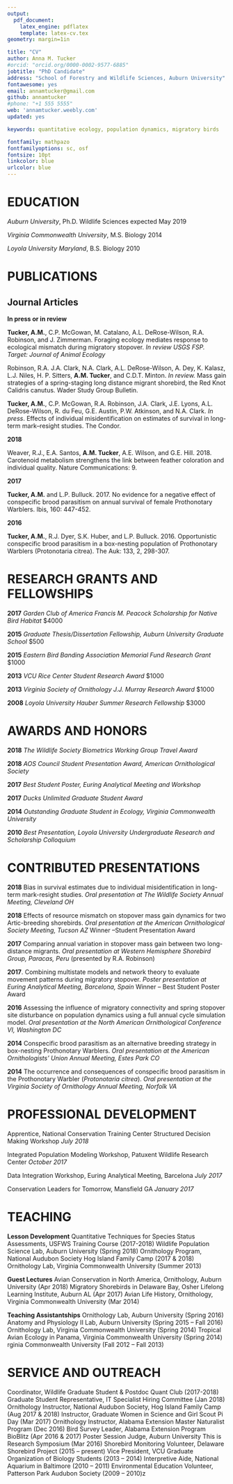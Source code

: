 ```yaml
---
output: 
  pdf_document: 
    latex_engine: pdflatex
    template: latex-cv.tex
geometry: margin=1in

title: "CV"
author: Anna M. Tucker
#orcid: "orcid.org/0000-0002-9577-6885"
jobtitle: "PhD Candidate"
address: "School of Forestry and Wildlife Sciences, Auburn University"
fontawesome: yes
email: annamtucker@gmail.com
github: annamtucker
#phone: "+1 555 5555"
web: 'annamtucker.weebly.com'
updated: yes

keywords: quantitative ecology, population dynamics, migratory birds

fontfamily: mathpazo
fontfamilyoptions: sc, osf
fontsize: 10pt
linkcolor: blue
urlcolor: blue
---
```


# EDUCATION

*Auburn University*, Ph.D. Wildlife Sciences \hfill expected May 2019

*Virginia Commonwealth University*, M.S. Biology \hfill 2014

*Loyola University Maryland*, B.S. Biology \hfill 2010
   
   
# PUBLICATIONS

## **Journal Articles**

**In press or in review** 

**Tucker, A.M.**, C.P. McGowan, M. Catalano, A.L. DeRose-Wilson, R.A. Robinson, and J. Zimmerman. Foraging ecology mediates response to ecological mismatch during migratory stopover. *In review USGS FSP. Target: Journal of Animal Ecology*

Robinson, R.A. J.A. Clark, N.A. Clark, A.L. DeRose-Wilson, A. Dey, K. Kalasz, L.J. Niles, H. P. Sitters, **A.M. Tucker**, and C.D.T. Minton. *In review.* Mass gain strategies of a spring-staging long distance migrant shorebird, the Red Knot Calidris canutus. Wader Study Group Bulletin. 

**Tucker, A.M.**, C.P. McGowan, R.A. Robinson, J.A. Clark, J.E. Lyons, A.L. DeRose-Wilson, R. du Feu, G.E. Austin, P.W. Atkinson, and N.A. Clark. *In press*. Effects of individual misidentification on estimates of survival in long-term mark–resight studies. The Condor. 

**2018** 

Weaver, R.J., E.A. Santos, **A.M. Tucker**, A.E. Wilson, and G.E. Hill. 2018. Carotenoid metabolism strengthens the link between feather coloration and individual quality. Nature Communications: 9.

**2017** 

**Tucker, A.M.** and L.P. Bulluck.  2017. No evidence for a negative effect of conspecific brood parasitism on annual survival of female Prothonotary Warblers. Ibis, 160: 447-452.

**2016** 

**Tucker, A.M.**, R.J. Dyer, S.K. Huber, and L.P. Bulluck. 2016. Opportunistic conspecific brood parasitism in a box-nesting population of Prothonotary Warblers (Protonotaria citrea). The Auk: 133, 2, 298-307.
    
    
# RESEARCH GRANTS AND FELLOWSHIPS 

**2017** *Garden Club of America Francis M. Peacock Scholarship for Native Bird Habitat* $4000

**2015** *Graduate Thesis/Dissertation Fellowship, Auburn University Graduate School* $500

**2015** *Eastern Bird Banding Association Memorial Fund Research Grant* $1000

**2013** *VCU Rice Center Student Research Award* $1000

**2013** *Virginia Society of Ornithology J.J. Murray Research Award* $1000

**2008** *Loyola University Hauber Summer Research Fellowship* $3000

    
# AWARDS AND HONORS

**2018** *The Wildlife Society Biometrics Working Group Travel Award* 

**2018** *AOS Council Student Presentation Award, American Ornithological Society* 

**2017** *Best Student Poster, Euring Analytical Meeting and Workshop*

**2017** *Ducks Unlimited Graduate Student Award*

**2014** *Outstanding Graduate Student in Ecology, Virginia Commonwealth University*

**2010** *Best Presentation, Loyola University Undergraduate Research and Scholarship Colloquium*  


# CONTRIBUTED PRESENTATIONS 

**2018** Bias in survival estimates due to individual misidentification in long-term mark-resight studies. *Oral presentation at The Wildlife Society Annual Meeting, Cleveland OH*

**2018** Effects of resource mismatch on stopover mass gain dynamics for two Artic-breeding shorebirds. *Oral presentation at the American Ornithological Society Meeting, Tucson AZ* Winner –Student Presentation Award

**2017** Comparing annual variation in stopover mass gain between two long-distance migrants. *Oral presentation at Western Hemisphere Shorebird Group, Paracas, Peru* (presented by R.A. Robinson)

**2017**. Combining multistate models and network theory to evaluate movement patterns during migratory stopover. *Poster presentation at Euring Analytical Meeting, Barcelona, Spain* Winner – Best Student Poster Award

**2016** Assessing the influence of migratory connectivity and spring stopover site disturbance on population dynamics using a full annual cycle simulation model. *Oral presentation at the North American Ornithological Conference VI, Washington DC*

**2014** Conspecific brood parasitism as an alternative breeding strategy in box-nesting Prothonotary Warblers. *Oral presentation at the American Ornithologists’ Union Annual Meeting, Estes Park CO*

**2014** The occurrence and consequences of conspecific brood parasitism in the Prothonotary Warbler (*Protonotaria citrea*).  *Oral presentation at the Virginia Society of Ornithology Annual Meeting, Norfolk VA*


# PROFESSIONAL DEVELOPMENT

Apprentice, National Conservation Training Center Structured Decision Making Workshop *July 2018*

Integrated Population Modeling Workshop, Patuxent Wildlife Research Center *October 2017*

Data Integration Workshop, Euring Analytical Meeting, Barcelona *July 2017*  

Conservation Leaders for Tomorrow, Mansfield GA *January 2017*


# TEACHING

**Lesson Development**
Quantitative Techniques for Species Status Assessments, USFWS Training Course (2017-2018)
Wildlife Population Science Lab, Auburn University (Spring 2018)
Ornithology Program, National Audubon Society Hog Island Family Camp (2017 & 2018)
Ornithology Lab, Virginia Commonwealth University (Summer 2013)

**Guest Lectures**
Avian Conservation in North America, Ornithology, Auburn University (Apr 2018)
Migratory Shorebirds in Delaware Bay, Osher Lifelong Learning Institute, Auburn AL (Apr 2017)
Avian Life History, Ornithology, Virginia Commonwealth University (Mar 2014)

**Teaching Assistantships**
Ornithology Lab, Auburn University (Spring 2016)
Anatomy and Physiology II Lab, Auburn University (Spring 2015 – Fall 2016)
Ornithology Lab, Virginia Commonwealth University (Spring 2014)
Tropical Avian Ecology in Panama, Virginia Commonwealth University (Spring 2014) rginia Commonwealth University (Fall 2012 – Fall 2013)


# SERVICE AND OUTREACH 

Coordinator, Wildlife Graduate Student & Postdoc Quant Club (2017-2018)
Graduate Student Representative, IT Specialist Hiring Committee (Jan 2018)
Ornithology Instructor, National Audubon Society, Hog Island Family Camp (Aug 2017 & 2018)
Instructor, Graduate Women in Science and Girl Scout Pi Day (Mar 2017)
Ornithology Instructor, Alabama Extension Master Naturalist Program (Dec 2016)
Bird Survey Leader, Alabama Extension Program BioBlitz (Apr 2016 & 2017)
Poster Session Judge, Auburn University This is Research Symposium (Mar 2016)
Shorebird Monitoring Volunteer, Delaware Shorebird Project (2015 – present)
Vice President, VCU Graduate Organization of Biology Students (2013 – 2014)
Interpretive Aide, National Aquarium in Baltimore (2010 – 2011)
Environmental Education Volunteer, Patterson Park Audubon Society (2009 – 2010)z